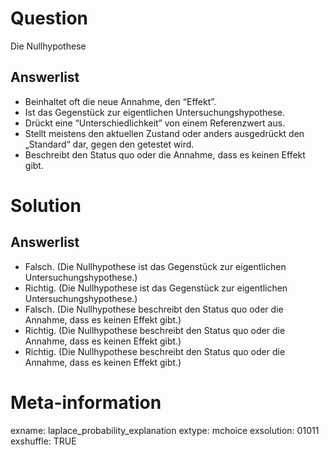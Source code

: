 Question 
======== 

Die Nullhypothese

Answerlist
----------

* Beinhaltet oft die neue Annahme, den "Effekt".
* Ist das Gegenstück zur eigentlichen Untersuchungshypothese.
* Drückt eine "Unterschiedlichkeit" von einem Referenzwert aus.
* Stellt meistens den aktuellen Zustand oder anders ausgedrückt den „Standard“ dar, gegen den getestet wird.
* Beschreibt den Status quo oder die Annahme, dass es keinen Effekt gibt.

Solution
========

Answerlist
----------

* Falsch. (Die Nullhypothese ist das Gegenstück zur eigentlichen Untersuchungshypothese.)
* Richtig. (Die Nullhypothese ist das Gegenstück zur eigentlichen Untersuchungshypothese.)
* Falsch. (Die Nullhypothese beschreibt den Status quo oder die Annahme, dass es keinen Effekt gibt.)
* Richtig. (Die Nullhypothese beschreibt den Status quo oder die Annahme, dass es keinen Effekt gibt.)
* Richtig. (Die Nullhypothese beschreibt den Status quo oder die Annahme, dass es keinen Effekt gibt.)

Meta-information
================
exname: laplace_probability_explanation
extype: mchoice 
exsolution: 01011
exshuffle: TRUE
